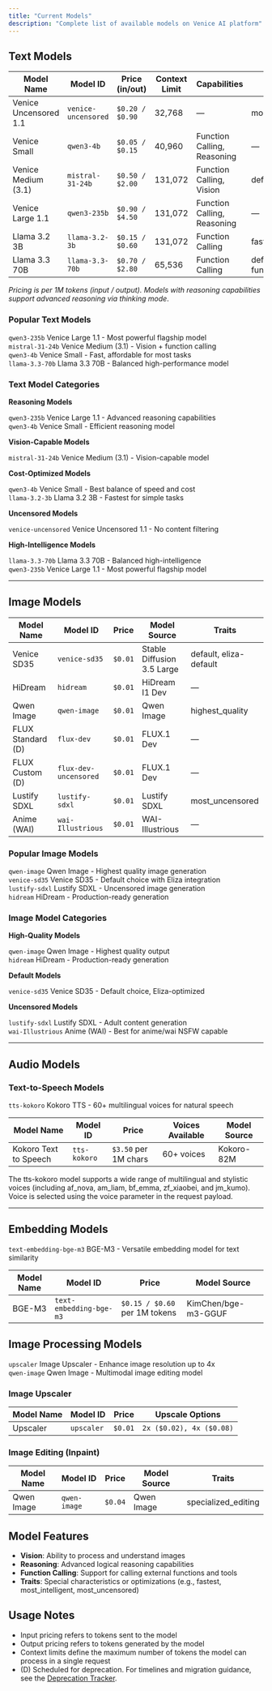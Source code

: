```yaml
---
title: "Current Models"
description: "Complete list of available models on Venice AI platform"
---
```


## Text Models

| Model Name | Model ID | Price (in/out) | Context Limit | Capabilities | Traits |
|------------|----------|----------------|---------------|--------------|--------|
| Venice Uncensored 1.1 | `venice-uncensored` | `$0.20 / $0.90` | 32,768 | — | most_uncensored |
| Venice Small | `qwen3-4b` | `$0.05 / $0.15` | 40,960 | Function Calling, Reasoning | — |
| Venice Medium (3.1) | `mistral-31-24b` | `$0.50 / $2.00` | 131,072 | Function Calling, Vision | default_vision |
| Venice Large 1.1 | `qwen3-235b` | `$0.90 / $4.50` | 131,072 | Function Calling, Reasoning | — |
| Llama 3.2 3B | `llama-3.2-3b` | `$0.15 / $0.60` | 131,072 | Function Calling | fastest |
| Llama 3.3 70B | `llama-3.3-70b` | `$0.70 / $2.80` | 65,536 | Function Calling | default, function_calling_default |

*Pricing is per 1M tokens (input / output). Models with reasoning capabilities support advanced reasoning via thinking mode*.

### Popular Text Models
`qwen3-235b` Venice Large 1.1 - Most powerful flagship model  
`mistral-31-24b` Venice Medium (3.1) - Vision + function calling  
`qwen3-4b` Venice Small - Fast, affordable for most tasks  
`llama-3.3-70b` Llama 3.3 70B - Balanced high-performance model  

### Text Model Categories

**Reasoning Models**

`qwen3-235b` Venice Large 1.1 - Advanced reasoning capabilities  
`qwen3-4b` Venice Small - Efficient reasoning model

**Vision-Capable Models**

`mistral-31-24b` Venice Medium (3.1) - Vision-capable model

**Cost-Optimized Models**

`qwen3-4b` Venice Small - Best balance of speed and cost  
`llama-3.2-3b` Llama 3.2 3B - Fastest for simple tasks

**Uncensored Models**

`venice-uncensored` Venice Uncensored 1.1 - No content filtering

**High-Intelligence Models**

`llama-3.3-70b` Llama 3.3 70B - Balanced high-intelligence  
`qwen3-235b` Venice Large 1.1 - Most powerful flagship model

---

## Image Models

| Model Name | Model ID | Price | Model Source | Traits |
|------------|----------|-------|--------------|--------|
| Venice SD35 | `venice-sd35` | `$0.01` | Stable Diffusion 3.5 Large | default, eliza-default |
| HiDream | `hidream` | `$0.01` | HiDream I1 Dev | — |
| Qwen Image | `qwen-image` | `$0.01` | Qwen Image | highest_quality |
| FLUX Standard (D) | `flux-dev` | `$0.01` | FLUX.1 Dev | — |
| FLUX Custom (D) | `flux-dev-uncensored` | `$0.01` | FLUX.1 Dev | — |
| Lustify SDXL | `lustify-sdxl` | `$0.01` | Lustify SDXL | most_uncensored |
| Anime (WAI) | `wai-Illustrious` | `$0.01` | WAI-Illustrious | — |

### Popular Image Models
`qwen-image` Qwen Image - Highest quality image generation  
`venice-sd35` Venice SD35 - Default choice with Eliza integration  
`lustify-sdxl` Lustify SDXL - Uncensored image generation  
`hidream` HiDream - Production-ready generation  

### Image Model Categories

**High-Quality Models**

`qwen-image` Qwen Image - Highest quality output  
`hidream` HiDream - Production-ready generation

**Default Models**

`venice-sd35` Venice SD35 - Default choice, Eliza-optimized  

**Uncensored Models**

`lustify-sdxl` Lustify SDXL - Adult content generation  
`wai-Illustrious` Anime (WAI) - Best for anime/wai NSFW capable

---

## Audio Models

### Text-to-Speech Models
`tts-kokoro` Kokoro TTS - 60+ multilingual voices for natural speech

| Model Name | Model ID | Price | Voices Available | Model Source |
|------------|----------|-------|------------------|--------------|
| Kokoro Text to Speech | `tts-kokoro` | `$3.50` per 1M chars | 60+ voices | Kokoro-82M |

<Note>
The tts-kokoro model supports a wide range of multilingual and stylistic voices (including af_nova, am_liam, bf_emma, zf_xiaobei, and jm_kumo). Voice is selected using the voice parameter in the request payload.
</Note>

---

## Embedding Models

`text-embedding-bge-m3` BGE-M3 - Versatile embedding model for text similarity

| Model Name | Model ID | Price | Model Source |
|------------|----------|-------|--------------|
| BGE-M3 | `text-embedding-bge-m3` | `$0.15 / $0.60` per 1M tokens | KimChen/bge-m3-GGUF |

## Image Processing Models
`upscaler` Image Upscaler - Enhance image resolution up to 4x  
`qwen-image` Qwen Image - Multimodal image editing model

### Image Upscaler
| Model Name | Model ID | Price | Upscale Options |
|------------|----------|-------|-----------------|
| Upscaler | `upscaler` | `$0.01` | `2x ($0.02), 4x ($0.08)` |

### Image Editing (Inpaint)
| Model Name | Model ID | Price | Model Source | Traits |
|------------|----------|-------|--------------|--------|
| Qwen Image | `qwen-image` | `$0.04` | Qwen Image | specialized_editing |


## Model Features

- **Vision**: Ability to process and understand images
- **Reasoning**: Advanced logical reasoning capabilities
- **Function Calling**: Support for calling external functions and tools
- **Traits**: Special characteristics or optimizations (e.g., fastest, most_intelligent, most_uncensored)

## Usage Notes

- Input pricing refers to tokens sent to the model
- Output pricing refers to tokens generated by the model
- Context limits define the maximum number of tokens the model can process in a single request
- (D) Scheduled for deprecation. For timelines and migration guidance, see the [Deprecation Tracker](/overview/deprecations#model-deprecation-tracker).
